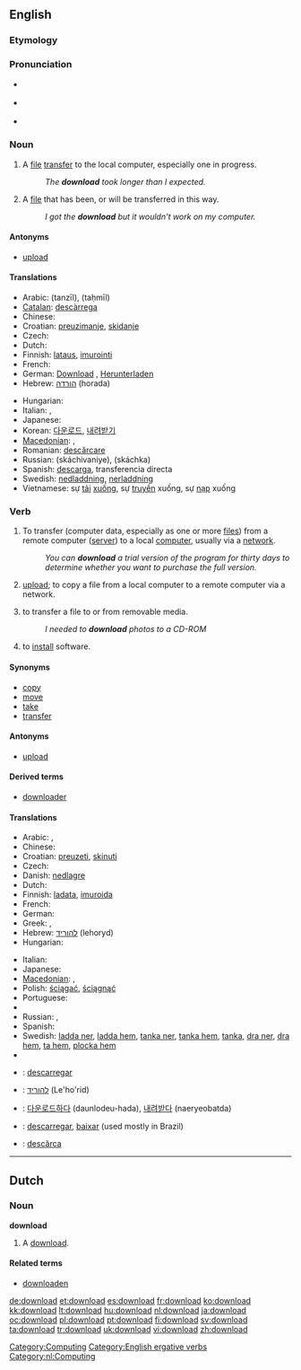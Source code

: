 {{wikipedia|Uploading and downloading}}
{{also|Download}}
==English==

===Etymology===
{{prefix|down|load}}

===Pronunciation===
* {{a|RP}} {{IPA|/ˌdaʊnˈləʊd/}}
* {{a|US}} {{IPA|/ˈdaʊnˌloʊd/}}
* {{audio|en-us-download.ogg|Audio (US)}}

===Noun===
{{en-noun}}

# A [[file]] [[transfer]] to the local computer, especially one in progress.
#: ''The '''download''' took longer than I expected.''
# A [[file]] that has been, or will be transferred in this way.
#: ''I got the '''download''' but it wouldn't work on my computer.''

====Antonyms====
* [[upload]]

====Translations====
{{trans-top|file transfer to the local computer}}
* Arabic: {{Arab|[[تنزيل]]}} (tanzīl), {{Arab|[[تحميل]]}} (taḥmīl)
* [[Catalan]]: [[descàrrega]]
* Chinese: {{zh-tsp|下載|下载|xiàzǎi}}
* Croatian: [[preuzimanje]], [[skidanje]]
* Czech: {{t-|cs|stažení|n}}
* Dutch: {{t+|nl|download|m}}
* Finnish: [[lataus]], [[imurointi]] {{italbrac|slang}}
* French: {{t+|fr|téléchargement|m}}
* German: [[Download]] {{m}}, [[Herunterladen]] {{n}}
* Hebrew: [[הורדה]] (horada) {{f}}
{{trans-mid}}
* Hungarian: {{t+|hu|letöltés}}
* Italian: {{t-|it|download|m}}, {{t+|it|scaricamento|m}}
* Japanese: {{t+|ja|ダウンロード|tr=daunrōdo|sc=Jpan}}
* Korean: [[다운로드]], [[내려받기]]
* [[Macedonian]]: {{t|mk|преземање|n|tr=prezémanje|sc=Cyrl|xs=Macedonian}},  {{t|mk|симнување|n|tr=simnúvanje|sc=Cyrl|xs=Macedonian}}
* Romanian: [[descărcare]] {{f}}
* Russian: {{t+|ru|скачивание|n|sc=Cyrl}} (skáchivaniye), {{t+|ru|скачка|f|sc=Cyrl}} (skáchka)
* Spanish: [[descarga]], transferencia directa
* Swedish: [[nedladdning]], [[nerladdning]]
* Vietnamese: sự [[tải]] [[xuống]], sự [[truyền]] xuống, sự [[nạp]] xuống
{{trans-bottom}}

===Verb===
{{en-verb}}

# {{transitive}} To transfer (computer data, especially as one or more [[file|files]]) from a remote computer ([[server]]) to a local [[computer]], usually via a [[network]].
#: ''You can '''download''' a trial version of the program for thirty days to determine whether you want to purchase the full version.''
# {{context|transitive|nonstandard}} [[upload]]; to copy a file from a local computer to a remote computer via a network.
# {{context|transitive|nonstandard}} to transfer a file to or from removable media.
#: ''I needed to '''download''' photos to a CD-ROM''
# {{context|transitive|nonstandard}} to [[install]] software.

====Synonyms====
* [[copy]]
* [[move]]
* [[take]]
* [[transfer]]

====Antonyms====
* [[upload]]

====Derived terms====
* [[downloader]]

====Translations====
{{trans-top|to transfer data from a remote computer to a local one}}
* Arabic: {{t-|ar|حمل|tr=Hammala|sc=Arab}}, {{t|ar|نزل|tr=nazzala|sc=Arab}}
* Chinese: {{zh-tsp|下載|下载|xiàzǎi}}
* Croatian: [[preuzeti]], [[skinuti]]
* Czech: {{t-|cs|stáhnout}}
* Danish: [[nedlagre]]
* Dutch: {{t+|nl|downloaden}}
* Finnish: [[ladata]], [[imuroida]] {{italbrac|slang}}
* French: {{t+|fr|télécharger}}
* German: {{t+|de|herunterladen}}
* Greek: {{t|el|μεταφορτώνω|tr=metafortóno|sc=Grek}}, {{t|el|διαβιβάζω|tr=diabibázo|sc=Grek}}
* Hebrew: [[להוריד]] (lehoryd)
* Hungarian: {{t+|hu|letölt}}
{{trans-mid}}
* Italian: {{t+|it|scaricare}}
* Japanese: {{t+|ja|ダウンロードする|tr=daunrōdo-suru|sc=Jpan}}
* [[Macedonian]]: {{t|mk|презема|tr=prézema|sc=Cyrl|xs=Macedonian}},  {{t|mk|симнува|tr=símnuva|sc=Cyrl|xs=Macedonian}}
* Polish: [[ściągać]], [[ściągnąć]]
* Portuguese: {{t+|pt|descarregar}}
* {{trreq|Romanian}}
* Russian: {{t+|ru|скачать|tr=skačát’|sc=Cyrl}} {{pf}}, {{t+|ru|скачивать|tr=skáčivat’|sc=Cyrl}} {{impf}}
* Spanish: {{t+|es|descargar}}
* Swedish: [[ladda ner]], [[ladda hem]], [[tanka ner]], [[tanka hem]], [[tanka]], [[dra ner]], [[dra hem]], [[ta hem]], [[plocka hem]]
* {{trreq|Turkish}}
{{trans-bottom}}

{{checktrans-top}}
* {{ttbc|Catalan}}: [[descarregar]]
* {{ttbc|Hebrew}}: [[להוריד]] (Le'ho'rid)
* {{ttbc|Korean}}: [[다운로드하다]] (daunlodeu-hada), [[내려받다]] (naeryeobatda)
{{trans-mid}}
* {{ttbc|Portuguese}}: [[descarregar]], [[baixar]] (used mostly in Brazil)
* {{ttbc|Romanian}}: [[descărca]]
{{trans-bottom}}

[[Category:Computing]]
[[Category:English ergative verbs]]

----

==Dutch==

===Noun===
'''download''' {{m}}

# A [[#English|download]].

====Related terms====
* [[downloaden]]

[[Category:nl:Computing]]

[[de:download]]
[[et:download]]
[[es:download]]
[[fr:download]]
[[ko:download]]
[[kk:download]]
[[lt:download]]
[[hu:download]]
[[nl:download]]
[[ja:download]]
[[oc:download]]
[[pl:download]]
[[pt:download]]
[[fi:download]]
[[sv:download]]
[[ta:download]]
[[tr:download]]
[[uk:download]]
[[vi:download]]
[[zh:download]]